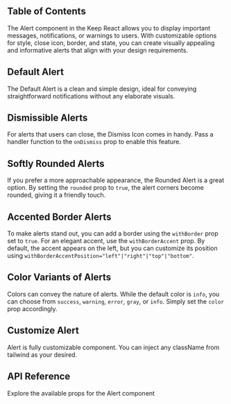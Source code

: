 

## Table of Contents

The Alert component in the Keep React allows you to display important messages, notifications, or warnings to users. With customizable options for style, close icon, border, and state, you can create visually appealing and informative alerts that align with your design requirements.

## Default Alert

The Default Alert is a clean and simple design, ideal for conveying straightforward notifications without any elaborate visuals.

<CodePreview github="Alert" code={DefaultAlertCode}>
  <DefaultAlert />
</CodePreview>

## Dismissible Alerts

For alerts that users can close, the Dismiss Icon comes in handy. Pass a handler function to the `onDismiss` prop to enable this feature.

<CodePreview github="Alert" code={AlertWithDismissIconCode}>
  <AlertWithDismissIcon />
</CodePreview>

## Softly Rounded Alerts

If you prefer a more approachable appearance, the Rounded Alert is a great option. By setting the `rounded` prop to `true`, the alert corners become rounded, giving it a friendly touch.

<CodePreview github="Alert" code={AlertWithRoundedCode}>
  <AlertWithRounded />
</CodePreview>

## Accented Border Alerts

To make alerts stand out, you can add a border using the `withBorder` prop set to `true`. For an elegant accent, use the `withBorderAccent` prop. By default, the accent appears on the left, but you can customize its position using `withBorderAccentPosition="left"|"right"|"top"|"bottom"`.

<CodePreview github="Alert" code={AlertWithBorderAccentCode}>
  <AlertWithBorderAccent />
</CodePreview>

## Color Variants of Alerts

Colors can convey the nature of alerts. While the default color is `info`, you can choose from `success`, `warning`, `error`, `gray`, or `info`. Simply set the `color` prop accordingly.

<CodePreview github="Alert" code={AlertWithColorVariantCode}>
  <AlertWithColorVariant />
</CodePreview>

## Customize Alert

Alert is fully customizable component. You can inject any className from tailwind as your desired.

<CodePreview github="Alert" code={CustomizeAlertCode}>
  <CustomizeAlert />
</CodePreview>

## API Reference

Explore the available props for the Alert component

<ComponentApi data={alertApiData} />
